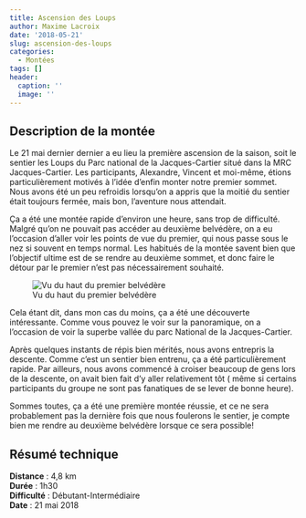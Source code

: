 ```yaml
---
title: Ascension des Loups
author: Maxime Lacroix
date: '2018-05-21'
slug: ascension-des-loups
categories:
  - Montées
tags: []
header:
  caption: ''
  image: ''
---
```


## Description de la montée

Le 21 mai dernier dernier a eu lieu la première ascension de la saison, soit le sentier les Loups du Parc national de la Jacques-Cartier situé dans la MRC Jacques-Cartier. Les participants, Alexandre, Vincent et moi-même, étions particulièrement motivés à l'idée d'enfin monter notre premier sommet. Nous avons été un peu refroidis lorsqu'on a appris que la moitié du sentier était toujours fermée, mais bon, l'aventure nous attendait. 

Ça a été une montée rapide d'environ une heure, sans trop de difficulté. Malgré qu'on ne pouvait pas accéder au deuxième belvédère, on a eu l'occasion d'aller voir les points de vue du premier, qui nous passe sous le nez si souvent en temps normal. Les habitués de la montée savent bien que l'objectif ultime est de se rendre au deuxième sommet, et donc faire le détour par le premier n'est pas nécessairement souhaité. 



![Vu du haut du premier belvédère](C:/Users/Maxime Lacroix/Documents/Site-Web/website/static/img/Loups1.jpg)

Cela étant dit, dans mon cas du moins, ça a été une découverte intéressante. Comme vous pouvez le voir sur la panoramique, on a l'occasion de voir la superbe vallée du parc National de la Jacques-Cartier.

Après quelques instants de répis bien mérités, nous avons entrepris la descente. Comme c'est un sentier bien entrenu, ça a été particulièrement rapide. Par ailleurs, nous avons commencé à croiser beaucoup de gens lors de la descente, on avait bien fait d'y aller relativement tôt ( même si certains participants du groupe ne sont pas fanatiques de se lever de bonne heure).

Sommes toutes, ça a été une première montée réussie, et ce ne sera probablement pas la dernière fois que nous foulerons le sentier, je compte bien me rendre au deuxième belvédère lorsque ce sera possible!


## Résumé technique

**Distance** : 4,8 km  
**Durée** : 1h30  
**Difficulté** : Débutant-Intermédiaire  
**Date** : 21 mai 2018



